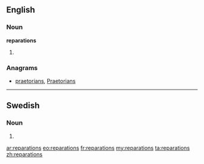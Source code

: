 ==English==

===Noun===
'''reparations'''

# {{plural of|[[reparation]]}}

===Anagrams===
* [[praetorians#English|praetorians]], [[Praetorians#English|Praetorians]]


----

==Swedish==

===Noun===
{{infl|sv|noun form}}

# {{sv-noun-form-indef-gen|reparation}}

[[ar:reparations]]
[[eo:reparations]]
[[fr:reparations]]
[[my:reparations]]
[[ta:reparations]]
[[zh:reparations]]